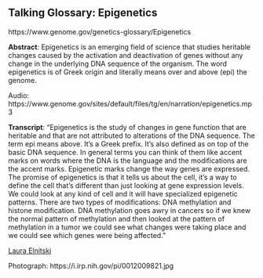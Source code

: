 ## Talking Glossary: Epigenetics

https://www.genome.gov/genetics-glossary/Epigenetics

**Abstract**: Epigenetics is an emerging field of science that studies heritable changes caused by the activation and deactivation of genes without any change in the underlying DNA sequence of the organism. The word epigenetics is of Greek origin and literally means over and above (epi) the genome.

 
Audio: https://www.genome.gov/sites/default/files/tg/en/narration/epigenetics.mp3

  

**Transcript**: "Epigenetics is the study of changes in gene function that are heritable and that are not attributed to alterations of the DNA sequence. The term epi means above. It's a Greek prefix. It's also defined as on top of the basic DNA sequence. In general terms you can think of them like accent marks on words where the DNA is the language and the modifications are the accent marks. Epigenetic marks change the way genes are expressed. The promise of epigenetics is that it tells us about the cell, it's a way to define the cell that's different than just looking at gene expression levels. We could look at any kind of cell and it will have specialized epigenetic patterns. There are two types of modifications: DNA methylation and histone modification. DNA methylation goes awry in cancers so if we knew the normal pattern of methylation and then looked at the pattern of methylation in a tumor we could see what changes were taking place and we could see which genes were being affected."

[Laura Elnitski](https://www.genome.gov/staff/Laura-Elnitski-PhD)

Photograph: https://i.irp.nih.gov/pi/0012009821.jpg
